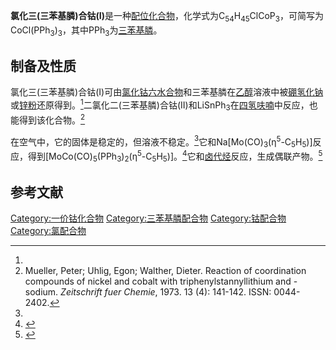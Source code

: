 {{Chembox
| Name = 
| NameEn = chlorotris(triphenylphosphine)cobalt
| ImageFile = 
|  ImageSize = 
|  ImageAlt = 
| IUPACName = 
| IUPACNameZh = 
| OtherNames = 三(三苯基膦)氯化钴(I)
| Section1 = {{Chembox Identifiers
|   CASNo = 26305-75-9
|   CASNo_Ref = {{cascite|correct|CAS}}
|   PubChem = 
|   SMILES =  [Cl-].c1ccccc1P(c2ccccc2)(c3ccccc3)[Co+](P(c4ccccc4)(c5ccccc5)c6ccccc6)P(c7ccccc7)(c8ccccc8)c9ccccc9}}
| Section2 = {{Chembox Properties
| C=54 | H=45 | Cl=1 | Co=1 | P=3
|   Appearance = 绿色固体<ref name=Aresta>{{cite journal|last1=Aresta|first1=M.|last2=Rossi|first2=M.|last3=Sacco|first3=A.|title=Tetrahedral complexes of cobalt(I)|journal=Inorganica Chimica Acta|volume=3|year=1969|pages=227–231|issn=00201693|doi=10.1016/S0020-1693(00)92484-8}}</ref>
|   Density = 
|   MeltingPt = {{convert|176|-|179|C|K}}<ref>{{cite journal|last1=Bagal|first1=Sharanjeet K.|last2=Adlington|first2=Robert M.|last3=Baldwin|first3=Jack E.|last4=Marquez|first4=Rodolfo|title=Dimerization of Butenolide Structures. A Biomimetic Approach to the Dimeric Sesquiterpene Lactones (±)-Biatractylolide and (±)-Biepiasterolide|journal=The Journal of Organic Chemistry|volume=69|issue=26|year=2004|pages=9100–9108|issn=0022-3263|doi=10.1021/jo0488053}}</ref>
|   BoilingPt = {{convert|177|C|K}}（分解）<ref name=Aresta />
|   SolubleOther = 可溶于[[苯|苯]]和[[二氯甲烷|二氯甲烷]] }}
| Section3 = {{Chembox Hazards
|   MainHazards = 
|   FlashPt = 
|   Autoignition =  }}
}}
'''氯化三(三苯基膦)合钴(I)'''是一种[[配位化合物|配位化合物]]，化学式为C<sub>54</sub>H<sub>45</sub>ClCoP<sub>3</sub>，可简写为CoCl(PPh<sub>3</sub>)<sub>3</sub>，其中PPh<sub>3</sub>为[[三苯基膦|三苯基膦]]。

==制备及性质==
氯化三(三苯基膦)合钴(I)可由[[氯化钴|氯化钴]][[水合物|六水合物]]和三苯基膦在[[乙醇|乙醇]]溶液中被[[硼氢化钠|硼氢化钠]]或[[锌|锌粉]]还原得到。<ref name=Aresta />二氯化二(三苯基膦)合钴(II)和LiSnPh<sub>3</sub>在[[四氢呋喃|四氢呋喃]]中反应，也能得到该化合物。<ref>Mueller, Peter; Uhlig, Egon; Walther, Dieter. Reaction of coordination compounds of nickel and cobalt with triphenylstannyllithium and -​sodium. ''Zeitschrift fuer Chemie'', 1973. 13 (4): 141-142. ISSN: 0044-2402.</ref>

在空气中，它的固体是稳定的，但溶液不稳定。<ref name=Aresta />它和Na[Mo(CO)<sub>3</sub>(η<sup>5</sup>-​C<sub>5</sub>H<sub>5</sub>)​]反应，得到[MoCo(CO)<sub>​5</sub>(PPh<sub>3</sub>)<sub>​2</sub>(η<sup>5</sup>-​C<sub>5</sub>H<sub>5</sub>)​]。<ref>{{cite journal|last1=Lue|first1=I-Ren|last2=Lo|first2=Shih-Chun|last3=Lin|first3=Chu-Chieh|last4=Hong|first4=Fung-E|title=Preparation and crystallographic characterization of [MoCo(CO)5(PPh3)2(η5-C5H5)]|url=https://archive.org/details/sim_polyhedron_1995-06_14_11/page/1419|journal=Polyhedron|volume=14|issue=11|year=1995|pages=1419–1423|issn=02775387|doi=10.1016/0277-5387(94)00419-F}}</ref>它和[[卤代烃|卤代烃]]反应，生成偶联产物。<ref>{{cite journal|last1=Momose|first1=D.|title=Chlorotris(triphenylphosphine)cobalt|year=2001|doi=10.1002/047084289X.rc162m}}</ref>

==参考文献==
{{Reflist}}

[[Category:一价钴化合物|Category:一价钴化合物]]
[[Category:三苯基膦配合物|Category:三苯基膦配合物]]
[[Category:钴配合物|Category:钴配合物]]
[[Category:氯配合物|Category:氯配合物]]